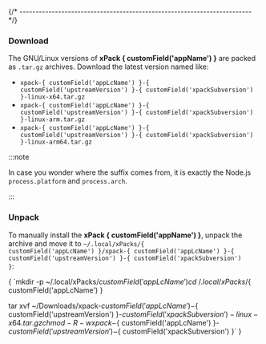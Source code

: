 

{/* ------------------------------------------------------------------------ */}

### Download

The GNU/Linux versions of **xPack { customField('appName') }**
are packed as `.tar.gz` archives.
Download the latest version named like:

* <code>xpack-{ customField('appLcName') }-{ customField('upstreamVersion') }-{ customField('xpackSubversion') }-linux-x64.tar.gz</code>
* <code>xpack-{ customField('appLcName') }-{ customField('upstreamVersion') }-{ customField('xpackSubversion') }-linux-arm.tar.gz</code>
* <code>xpack-{ customField('appLcName') }-{ customField('upstreamVersion') }-{ customField('xpackSubversion') }-linux-arm64.tar.gz</code>

:::note

In case you wonder where the suffix comes
from, it is exactly the Node.js `process.platform` and `process.arch`.

:::

### Unpack

To manually install the <b>xPack { customField('appName') }</b>,
unpack the archive and move it
to <code>~/.local/xPacks/{ customField('appLcName') }/xpack-{ customField('appLcName') }-{ customField('upstreamVersion') }-{ customField('xpackSubversion') }</code>:

<CodeBlock language="console"> {
`mkdir -p ~/.local/xPacks/${ customField('appLcName') }
cd ~/.local/xPacks/${ customField('appLcName') }

tar xvf ~/Downloads/xpack-${ customField('appLcName') }-${ customField('upstreamVersion') }-${ customField('xpackSubversion') }-linux-x64.tar.gz
chmod -R -w xpack-${ customField('appLcName') }-${ customField('upstreamVersion') }-${ customField('xpackSubversion') }`
} </CodeBlock>
